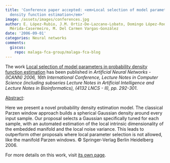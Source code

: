```yaml
---
title: 'Conference paper accepted: <em>Local selection of model parameters in probability
  density function estimation</em>'
image: /assets/images/conferences.jpg
author: E. López-Rubio, J.M. Ortiz-De-Lazcano-Lobato, Domingo López-Rodríguez, E.
  Mérida-Casermeiro, M. Del Carmen Vargas-González
date: '2006-09-01'
categories: Neural networks
comments:
  giscus:
    repo: malaga-fca-group/malaga-fca-blog
---
```


The work <u>Local selection of model parameters in probability density function estimation</u> has been published in <em>Artificial Neural Networks - (ICANN) 2006, 16th International Conference, Lecture Notes in Computer Science (including subseries Lecture Notes in Artificial Intelligence and Lecture Notes in Bioinformatics), (4132 LNCS - II), <em>pp. 292-301</em></em>.

<u>Abstract</u>:



Here we present a novel probability density estimation model. The classical Parzen window approach builds a spherical Gaussian density around every input sample. Our proposal selects a Gaussian specifically tuned for each sample, with an automated estimation of the local intrinsic dimensionality of the embedded manifold and the local noise variance. This leads to outperform other proposals where local parameter selection is not allowed, like the manifold Parzen windows. © Springer-Verlag Berlin Heidelberg 2006.




For more details on this work, visit <a href='/publications/conferences/2006-icann2'>its own page</a>.
